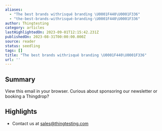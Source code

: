 ```yaml
---
aliases:
  - "The best brands withrisqué branding \U0001F440\U0001F336️"
  - "the-best-brands-withrisqué-branding-\U0001F440\U0001F336️"
author: Thingtesting
category: articles
lastHighlightedOn: 2023-09-01T12:15:42.231Z
publishedOn: 2023-08-31T00:00:00.000Z
source: reader
status: seedling
tags: []
title: "The best brands withrisqué branding \U0001F440\U0001F336️"
url: ''
---
```

## Summary

View this email in your browser. Curious about sponsoring our newsletter or booking a Thingdrop?

## Highlights

- Contact us at sales@thingtesting.com
